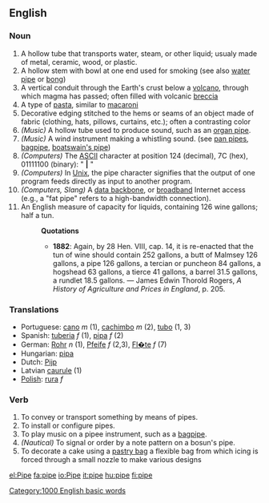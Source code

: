 ==English==

===Noun===
{{en-noun-reg}}

# A hollow tube that transports water, steam, or other liquid; usualy made of metal, ceramic, wood, or plastic.
# A hollow stem with  bowl at one end used for smoking (see also [[water pipe]] or [[bong]])
# A vertical conduit through the Earth's crust below a [[volcano]], through which magma has passed; often filled with volcanic [[breccia]]
# A type of [[pasta]], similar to [[macaroni]]
# Decorative edging stitched to the hems or seams of an object made of fabric (clothing, hats, pillows, curtains, etc.); often a contrasting color
# ''(Music)'' A hollow tube used to produce sound, such as an [[organ pipe]].
# ''(Music)'' A wind instrument making a whistling sound. (see [[pan pipes]], [[bagpipe]], [[boatswain's pipe]])
# ''(Computers)'' The [[ASCII]] character at position 124 (decimal),  7C (hex),  01111100 (binary): " '''|''' "
# ''(Computers)'' In [[Unix]], the pipe character signifies that the output of one program feeds directly as input to another program.
# ''(Computers, Slang)''  A [[data backbone]], or [[broadband]] Internet access (e.g., a "fat pipe" refers to a high-bandwidth connection).
# An English measure of capacity for liquids, containing 126 wine gallons; half a tun.
#:'''Quotations'''
#:*'''1882''': Again, by 28 Hen. VIII, cap. 14, it is re-enacted that the tun of wine should contain 252 gallons, a butt of Malmsey 126 gallons, a pipe 126 gallons, a tercian or puncheon 84 gallons, a hogshead 63 gallons, a tierce 41 gallons, a barrel 31.5 gallons, a rundlet 18.5 gallons. &mdash; James Edwin Thorold Rogers, ''A History of Agriculture and Prices in England'', p. 205.

===Translations===
* Portuguese: [[cano]] ''m'' (1), [[cachimbo]] ''m'' (2), [[tubo]] (1, 3)
* Spanish: [[tuberia]] ''f'' (1), [[pipa]] ''f'' (2)
* German: [[Rohr]] ''n'' (1), [[Pfeife ]] ''f'' (2,3), [[Fl�te]] ''f'' (7)
* Hungarian: [[pipa]]
* Dutch: [[Pijp]]
* Latvian [[caurule]] {{f}} (1)
* [[Polish]]: [[rura]] ''f''

===Verb===
{{en-infl-reg-vowel-e|pip|e}}

# To convey or transport something by means of pipes.
# To install or configure pipes.
# To play music on a pipee instrument, such as a [[bagpipe]].
# ''(Nautical)'' To signal or order by a note pattern on a bosun's pipe.
# To decorate a cake using a [[pastry bag]] a flexible bag from which icing is forced through a small nozzle to make various designs

[[Category:1000 English basic words]]

[[el:Pipe]]
[[fa:pipe]]
[[io:Pipe]]
[[it:pipe]]
[[hu:pipe]]
[[fi:pipe]]